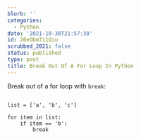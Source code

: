 ```yaml
---
blurb: ''
categories:
  - Python
date: '2021-10-30T21:57:38'
id: 20eObm7i1Qiu
scrubbed_2021: false
status: published
type: post
title: Break Out Of A For Loop In Python
---
```


Break out of a for loop with `break`:

```python3

list = ['a', 'b', 'c']

for item in list:
    if item == 'b':
        break
```
